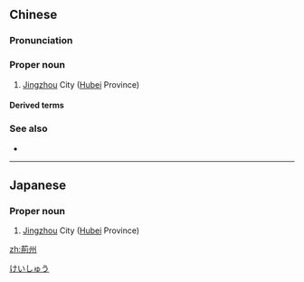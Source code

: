 {{also|荆州}}
==Chinese==
{{zh-forms|s=荆州}}

===Pronunciation===
{{zh-pron
|m=Jīngzhōu
|cat=pn
}}

===Proper noun===
{{zh-proper noun}}

# [[w:Jingzhou|Jingzhou]] City ([[w:Hubei|Hubei]] Province)

====Derived terms====
{{zh-der|大意失荊州}}

===See also===
* {{zh-l|九州}}

{{zh-cat|Cities|Places in Romance of the Three Kingdoms}}

----

==Japanese==
{{ja-kanjitab|けい|しゅう|yomi=o}}

===Proper noun===
{{ja-pos|けいしゅう|proper}}

# [[w:Jingzhou|Jingzhou]] City ([[w:Hubei|Hubei]] Province)

[[Category:ja:Cities|けいしゅう]]

[[zh:荊州]]